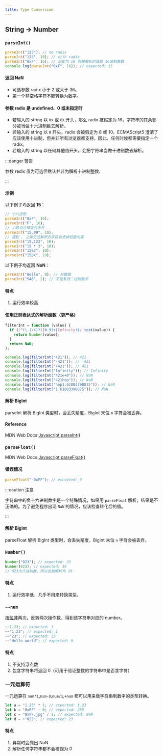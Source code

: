 ```yaml
---
title: Type Conversion
---
```



## String -> Number

### `parseInt()`

```javascript
parseInt("123"); // no radix
parseInt("123", 10); // with radix
parseInt("0xF", 16); // 指定为 16 则被解析的值是 16进制整数
console.log(parseInt("0xF", 16)); // expected: 15
```

#### 返回 NaN

- 可选参数 radix <TextHighlight>小于 2 或大于 36</TextHighlight>。
- 第一个<TextHighlight>非空格字符</TextHighlight>不能转换为数字。

#### 参数 radix 是 undefined、0 或未指定时

- 若输入的 string 以 `0x` 或 `0X` 开头，那么 radix 被假定为 16，字符串的其余部分被当做十六进制数去解析。
- 若输入的 string 以 `0` 开头，radix 会被假定为 8 或 10，ECMAScript5 澄清了应该使用十进制，但并非所有浏览器都支持。因此，<TextHighlight>任何时候都需要指定一个 radix</TextHighlight>。
- 若输入的 string 以任何其他值开头，会把字符串当做十进制数去解析。

:::danger 警告

参数 redix 虽为可选但默认并非为解析十进制整数.

:::

#### 示例

以下例子均返回 **15**：

```javascript
// 十六进制
parseInt("0xF", 16);
parseInt("F", 16);
// 小数点后精度会丢失
parseInt("15.99", 10);
// 遇到 , 之类无法解析的字符会丢掉后面内容
parseInt("15,123", 10);
parseInt("15 * 3", 10);
parseInt("15e2", 10);
parseInt("15px", 10);
```

以下例子均返回 **NaN**：

```javascript
parseInt("Hello", 8); // 非数值
parseInt("546", 2); // 不是有效二进制数字
```

#### 特点

1. 运行效率较高

#### 使用**正则表达式**的解析函数（更严格）

```javascript
filterInt = function (value) {
  if (/^(\-|\+)?([0-9]+|Infinity)$/.test(value)) {
    return Number(value);
  }
  return NaN;
};

console.log(filterInt("421")); // 421
console.log(filterInt("-421")); // -421
console.log(filterInt("+421")); // 421
console.log(filterInt("Infinity")); // Infinity
console.log(filterInt("421e+0")); // NaN
console.log(filterInt("421hop")); // NaN
console.log(filterInt("hop1.61803398875")); // NaN
console.log(filterInt("1.61803398875")); // NaN
```

#### 解析 BigInt

parseInt 解析 BigInt 类型时，会丢失精度，BigInt 末位 `n` 字符会被丢弃。

#### Reference

MDN Web Docs:[Javascript parseInt()](https://developer.mozilla.org/zh-CN/docs/Web/JavaScript/Reference/Global_Objects/parseInt)

### `parseFloat()`

MDN Web Docs:[Javascript parseFloat()](https://developer.mozilla.org/zh-CN/docs/Web/JavaScript/Reference/Global_Objects/parseFloat)

#### 错误情况

```javascript
parseFloat("-0xFF"); // excepted: 0
```

:::caution 注意

字符串中的负十六进制数字是一个特殊情况，如果用 `parseFloat` 解析，结果是不正确的。为了避免程序出现 `NaN` 的情况，应该检查转化后的值。

:::

#### 解析 BigInt

parseFloat 解析 BigInt 类型时，会丢失精度，BigInt 末位 `n` 字符会被丢弃。

### `Number()`

```javascript
Number("023"); // expected: 23
Number(023); // expected: 19
// 023为八进制数，所以会被解析为 19
```

#### 特点

1. 运行效率低，几乎不用来转换类型。

### `~~num`

[按位非](/docs/javascript/operators/bitwise-not)两次，反转两次操作数，得到该字符串对应的 number。

```javascript
~~1.23; // expected: 1
~~"1.23"; // expected: 1
~~"23"; // expected: 23
~~"Hello world"; // expected: 0
```

#### 特点

1. 不支持浮点数
2. 包含字符串将返回 0（可用于验证整数的字符串中是否含字符）

### 一元运算符

一元运算符 `num*1`,`num-0`,`num/1`,`+num` 都可以用来做字符串到数字的类型转换。

```javascript
let a = "1.23" * 1; // expected: 1.23
let b = "0xFF" - 0; // expected: 255
let c = "0xFF.jpg" / 1; // expected: NaN
let d = +"023"; // expected: 23
```

#### 特点

1. 异常时会抛出 NaN
2. 解析任何字符串都不会被视为 0
